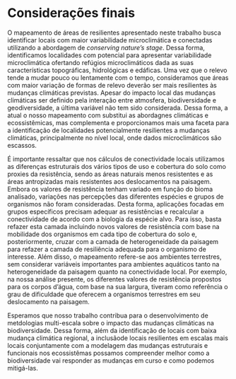 # Considerações finais

O mapeamento de áreas de resilientes apresentado neste trabalho busca identificar locais com maior variabilidade microclimática e conectadas utilizando a abordagem de *conserving nature's stage*. Dessa forma, identificamos localidades com potencial para apresentar variabilidade microclimática ofertando refúgios microclimáticos dada as suas características topográficas, hidrológicas e edáficas.  Uma vez que o relevo tende a mudar pouco ou lentamente com o tempo, consideramos que áreas com maior variação de formas de relevo deverão ser mais resilientes às mudanças climáticas previstas. Apesar do impacto local das mudanças climáticas ser definido pela interação entre atmosfera, biodiversidade e geodiversidade, a última variável não tem sido considerada. Dessa forma, a atual o nosso mapeamento com substitui as abordagnes climáticas e ecossistêmicas, mas complementa e proporcionamos mais uma faceta para a identificação de localidades potencialmente resilientes a mudanças climáticas, principalmente no nível local, onde dados microclimáticos são escassos.

É importante ressaltar que nos cálculos de conectividade locais utilizamos as diferenças estruturais dos vários tipos de uso e cobertura do solo como proxies da resistência, sendo as áreas naturais menos resistentes e as áreas antropizadas mais resistentes aos deslocamentos na paisagem. Embora os valores de resistência tenham variado em função do bioma analisado, variações nas percepções das diferentes espécies e grupos de organismos não foram consideradas. Desta forma, aplicações focadas em grupos específicos precisam adequar as resistências e recalcular a conectividade de acordo com a biologia da espécie alvo. Para isso, basta refazer esta camada incluindo novos valores de resistência com base na mobilidade dos organismos em cada tipo de cobertura do solo e, posteriormente, cruzar com a camada de heterogeneidade da paisagem para refazer a camada de resiliência adequada para o organismo de interesse. Além disso, o mapeamento refere-se aos ambientes terrestres, sem considerar variáveis importantes para ambientes aquáticos tanto na heterogeneidade da paisagem quanto na conectividade local. Por exemplo, na nossa análise presente, os diferentes valores de resistência propostos para os corpos d’água, com base na sua largura, tiveram como referência o grau de dificuldade que oferecem a organismos terrestres em seu deslocamento na paisagem.

Esperamos que nosso trabalho contribua para o desenvolvimento de metdologias multi-escala sobre o impacto das mudanças climáticas na biodiversidade. Dessa forma, além da identificação de locais com baixa mudança climática regional, a inclusãode locais resilientes em escalas mais locais conjuntamente com a modelagem das mudanças estruturais e funcionais nos ecossistêmas possamos compreender melhor como a biodiversidade vai responder as mudanças em curso e como podemos mitigá-las.

